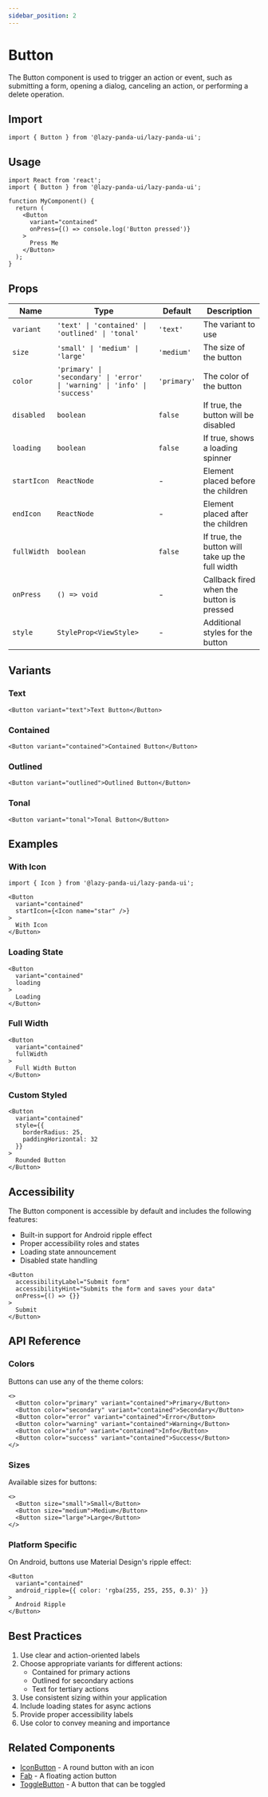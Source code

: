 ```yaml
---
sidebar_position: 2
---
```


# Button

The Button component is used to trigger an action or event, such as submitting a form, opening a dialog, canceling an action, or performing a delete operation.

## Import

```tsx
import { Button } from '@lazy-panda-ui/lazy-panda-ui';
```

## Usage

```tsx
import React from 'react';
import { Button } from '@lazy-panda-ui/lazy-panda-ui';

function MyComponent() {
  return (
    <Button
      variant="contained"
      onPress={() => console.log('Button pressed')}
    >
      Press Me
    </Button>
  );
}
```

## Props

| Name | Type | Default | Description |
|------|------|---------|-------------|
| `variant` | `'text' \| 'contained' \| 'outlined' \| 'tonal'` | `'text'` | The variant to use |
| `size` | `'small' \| 'medium' \| 'large'` | `'medium'` | The size of the button |
| `color` | `'primary' \| 'secondary' \| 'error' \| 'warning' \| 'info' \| 'success'` | `'primary'` | The color of the button |
| `disabled` | `boolean` | `false` | If true, the button will be disabled |
| `loading` | `boolean` | `false` | If true, shows a loading spinner |
| `startIcon` | `ReactNode` | - | Element placed before the children |
| `endIcon` | `ReactNode` | - | Element placed after the children |
| `fullWidth` | `boolean` | `false` | If true, the button will take up the full width |
| `onPress` | `() => void` | - | Callback fired when the button is pressed |
| `style` | `StyleProp<ViewStyle>` | - | Additional styles for the button |

## Variants

### Text
```tsx
<Button variant="text">Text Button</Button>
```

### Contained
```tsx
<Button variant="contained">Contained Button</Button>
```

### Outlined
```tsx
<Button variant="outlined">Outlined Button</Button>
```

### Tonal
```tsx
<Button variant="tonal">Tonal Button</Button>
```

## Examples

### With Icon
```tsx
import { Icon } from '@lazy-panda-ui/lazy-panda-ui';

<Button
  variant="contained"
  startIcon={<Icon name="star" />}
>
  With Icon
</Button>
```

### Loading State
```tsx
<Button
  variant="contained"
  loading
>
  Loading
</Button>
```

### Full Width
```tsx
<Button
  variant="contained"
  fullWidth
>
  Full Width Button
</Button>
```

### Custom Styled
```tsx
<Button
  variant="contained"
  style={{
    borderRadius: 25,
    paddingHorizontal: 32
  }}
>
  Rounded Button
</Button>
```

## Accessibility

The Button component is accessible by default and includes the following features:

- Built-in support for Android ripple effect
- Proper accessibility roles and states
- Loading state announcement
- Disabled state handling

```tsx
<Button
  accessibilityLabel="Submit form"
  accessibilityHint="Submits the form and saves your data"
  onPress={() => {}}
>
  Submit
</Button>
```

## API Reference

### Colors

Buttons can use any of the theme colors:

```tsx
<>
  <Button color="primary" variant="contained">Primary</Button>
  <Button color="secondary" variant="contained">Secondary</Button>
  <Button color="error" variant="contained">Error</Button>
  <Button color="warning" variant="contained">Warning</Button>
  <Button color="info" variant="contained">Info</Button>
  <Button color="success" variant="contained">Success</Button>
</>
```

### Sizes

Available sizes for buttons:

```tsx
<>
  <Button size="small">Small</Button>
  <Button size="medium">Medium</Button>
  <Button size="large">Large</Button>
</>
```

### Platform Specific

On Android, buttons use Material Design's ripple effect:

```tsx
<Button
  variant="contained"
  android_ripple={{ color: 'rgba(255, 255, 255, 0.3)' }}
>
  Android Ripple
</Button>
```

## Best Practices

1. Use clear and action-oriented labels
2. Choose appropriate variants for different actions:
   - Contained for primary actions
   - Outlined for secondary actions
   - Text for tertiary actions
3. Use consistent sizing within your application
4. Include loading states for async actions
5. Provide proper accessibility labels
6. Use color to convey meaning and importance

## Related Components

- [IconButton](icon-button) - A round button with an icon
- [Fab](fab) - A floating action button
- [ToggleButton](toggle-button) - A button that can be toggled
